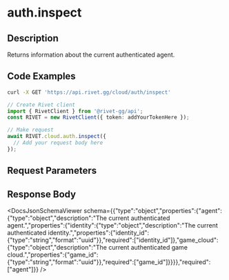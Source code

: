 

# auth.inspect

## Description

Returns information about the current authenticated agent.


## Code Examples

<CodeGroup title='Request' tag='GET' label='https://api.rivet.gg/cloud/auth/inspect'>

```bash {{ title: 'cURL' }}
curl -X GET 'https://api.rivet.gg/cloud/auth/inspect'
```

```ts
// Create Rivet client
import { RivetClient } from '@rivet-gg/api';
const RIVET = new RivetClient({ token: addYourTokenHere });

// Make request
await RIVET.cloud.auth.inspect({
  // Add your request body here
});
```

</CodeGroup>


## Request Parameters


## Response Body

<DocsJsonSchemaViewer schema={{"type":"object","properties":{"agent":{"type":"object","description":"The current authenticated agent.","properties":{"identity":{"type":"object","description":"The current authenticated identity.","properties":{"identity_id":{"type":"string","format":"uuid"}},"required":["identity_id"]},"game_cloud":{"type":"object","description":"The current authenticated game cloud.","properties":{"game_id":{"type":"string","format":"uuid"}},"required":["game_id"]}}}},"required":["agent"]}} />

